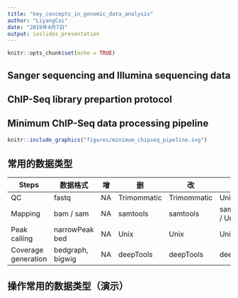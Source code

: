 ```yaml
---
title: "key_concepts_in_genomic_data_analysis"
author: "LiyangCai"
date: "2019年4月7日"
output: ioslides_presentation
---
```


```r
knitr::opts_chunk$set(echo = TRUE)
```

## Sanger sequencing and Illumina sequencing data


## ChIP-Seq library prepartion protocol


## Minimum ChIP-Seq data processing pipeline
```r
knitr::include_graphics("figures/minimum_chipseq_pipeline.svg")
```

## 常用的数据类型
| Steps               | 数据格式         | 增 | 删          | 改          | 查              |
|---------------------|------------------|----|-------------|-------------|-----------------|
| QC                  | fastq            | NA | Trimommatic | Trimommatic | Unix            |
| Mapping             | bam / sam        | NA | samtools    | samtools    | samtools / Unix |
| Peak calling        | narrowPeak bed   | NA | Unix        | Unix        | Unix            |
| Coverage generation | bedgraph, bigwig | NA | deepTools   | deepTools   | deepTools       |


## 操作常用的数据类型（演示）


